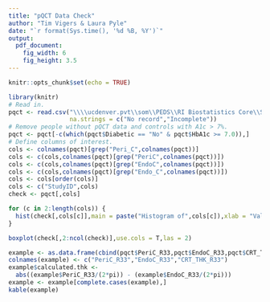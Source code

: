 ```yaml
---
title: "pQCT Data Check"
author: "Tim Vigers & Laura Pyle"
date: "`r format(Sys.time(), '%d %B, %Y')`"
output:
  pdf_document:
    fig_width: 6
    fig_height: 3.5
---
```


```r
knitr::opts_chunk$set(echo = TRUE)
```

```r
library(knitr)
# Read in.
pqct <- read.csv("\\\\ucdenver.pvt\\som\\PEDS\\RI Biostatistics Core\\Shared\\Laura Kaci projects\\Bone studies\\pQCT\\DATA\\QTable1_BaselineData_9.17.18.csv",
                 na.strings = c("No record","Incomplete"))
# Remove people without pQCT data and controls with A1c > 7%.
pqct <- pqct[-c(which(pqct$Diabetic == "No" & pqct$HbA1c >= 7.0)),]
# Define columns of interest.
cols <- colnames(pqct)[grep("Peri_C",colnames(pqct))]
cols <- c(cols,colnames(pqct)[grep("PeriC",colnames(pqct))])
cols <- c(cols,colnames(pqct)[grep("EndoC",colnames(pqct))])
cols <- c(cols,colnames(pqct)[grep("Endo_C",colnames(pqct))])
cols <- cols[order(cols)]
cols <- c("StudyID",cols)
check <- pqct[,cols]
```

```r
for (c in 2:length(cols)) {
  hist(check[,cols[c]],main = paste("Histogram of",cols[c]),xlab = "Value")
}

boxplot(check[,2:ncol(check)],use.cols = T,las = 2)
```
\pagebreak

```r
example <- as.data.frame(cbind(pqct$PeriC_R33,pqct$EndoC_R33,pqct$CRT_THK_R33))
colnames(example) <- c("PeriC_R33","EndoC_R33","CRT_THK_R33")
example$calculated.thk <- 
  abs((example$PeriC_R33/(2*pi)) - (example$EndoC_R33/(2*pi)))
example <- example[complete.cases(example),]
kable(example)
```